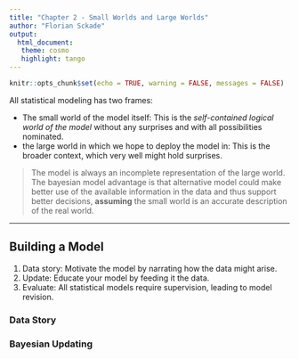 ```yaml
---
title: "Chapter 2 - Small Worlds and Large Worlds"
author: "Florian Sckade"
output: 
  html_document:
   theme: cosmo
   highlight: tango
---
```


```r
knitr::opts_chunk$set(echo = TRUE, warning = FALSE, messages = FALSE)
```

All statistical modeling has two frames:  

* The small world of the model itself: This is the *self-contained logical world of the model* 
  without any surprises and with all possibilities nominated.
* the large world in which we hope to deploy the model in: This is the broader context, which
  very well might hold surprises. 
  
> The model is always an incomplete representation of the large world.
  The bayesian model advantage is that  alternative model could make better use of the available
  information in the data and thus support better decisions, **assuming** the small world is an
  accurate description of the real world. 

***

## Building a Model

1. Data story: Motivate the model by narrating how the data might arise.
2. Update: Educate your model by feeding it the data.
3. Evaluate: All statistical models require supervision, leading to model revision.

### Data Story

### Bayesian Updating

